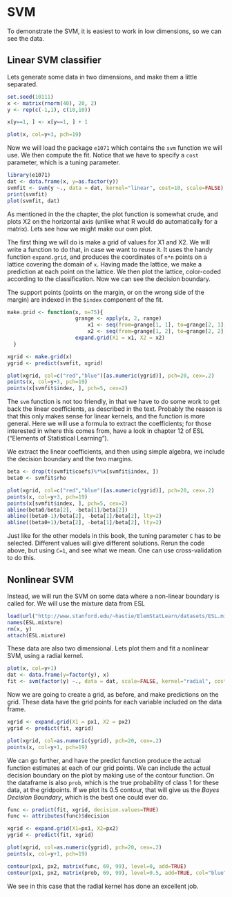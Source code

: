SVM
========================================================
To demonstrate the SVM, it is easiest to work in low dimensions, so we can see the data.

Linear SVM classifier
---------------------
Lets generate some data in two dimensions, and make them a little separated.
```r
set.seed(10111)
x <- matrix(rnorm(40), 20, 2)
y <- rep(c(-1,1), c(10,10))

x[y==1, ] <- x[y==1, ] + 1

plot(x, col=y+3, pch=19)
```

Now we will load the package `e1071` which contains the `svm` function we will use. We then compute the fit. Notice that we have to specify a `cost` parameter, which is a tuning parameter. 
```r
library(e1071)
dat <- data.frame(x, y=as.factor(y))
svmfit <- svm(y ~., data = dat, kernel="linear", cost=10, scale=FALSE)
print(svmfit)
plot(svmfit, dat)
```

As mentioned in the the chapter, the plot function is somewhat crude, and plots X2 on the horizontal axis (unlike what R would do automatically for a matrix). Lets see how we might make our own plot.

The first thing we will do is make a grid of values for X1 and X2. We will write a function to do that,
in case we want to reuse it. It uses the handy function `expand.grid`, and produces the coordinates of `n*n` points on a lattice covering the domain of `x`. Having made the lattice, we make a prediction at each point on the lattice. We then plot the lattice, color-coded according to the classification. Now we can see the decision boundary.

The support points (points on the margin, or on the wrong side of the margin) are indexed in the `$index` component of the fit.

```r
make.grid <- function(x, n=75){
                      grange <- apply(x, 2, range)
                          x1 <- seq(from=grange[1, 1], to=grange[2, 1], length=n)
                          x2 <- seq(from=grange[1, 2], to=grange[2, 2], length=n)
                      expand.grid(X1 = x1, X2 = x2)
  }

xgrid <- make.grid(x)
ygrid <- predict(svmfit, xgrid)

plot(xgrid, col=c("red","blue")[as.numeric(ygrid)], pch=20, cex=.2)
points(x, col=y+3, pch=19)
points(x[svmfit$index, ], pch=5, cex=2)
```

The `svm` function is not too friendly, in that we have to do some work to get back the linear coefficients, as described in the text. Probably the reason is that this only makes sense for linear kernels, and the function is more general. Here we will use a formula to extract the coefficients; for those interested in where this comes from, have a look in chapter 12 of ESL ("Elements of Statistical Learning").

We extract the linear coefficients, and then using simple algebra, we include the decision boundary and the two margins.

```r
beta <- drop(t(svmfit$coefs)%*%x[svmfit$index, ])
beta0 <- svmfit$rho

plot(xgrid, col=c("red","blue")[as.numeric(ygrid)], pch=20, cex=.2)
points(x, col=y+3, pch=19)
points(x[svmfit$index, ], pch=5, cex=2)
abline(beta0/beta[2], -beta[1]/beta[2])
abline((beta0-1)/beta[2], -beta[1]/beta[2], lty=2)
abline((beta0+1)/beta[2], -beta[1]/beta[2], lty=2)
```

Just like for the other models in this book, the tuning parameter `C` has to be selected.
Different values will give different solutions. Rerun the code above, but using `C=1`, and see what we mean. One can use cross-validation to do this.


Nonlinear SVM
--------------
Instead, we will run the SVM on some data where a non-linear boundary is called for. We will use the mixture data from ESL

```r
load(url("http://www.stanford.edu/~hastie/ElemStatLearn/datasets/ESL.mixture.rda"))
names(ESL.mixture)
rm(x, y)
attach(ESL.mixture)
```

These data are also two dimensional. Lets plot them and fit a nonlinear SVM, using a radial kernel.
```r
plot(x, col=y+1)
dat <- data.frame(y=factor(y), x)
fit <- svm(factor(y) ~., data = dat, scale=FALSE, kernel="radial", cost=5)
```

Now we are going to create a grid, as before, and make predictions on the grid.
These data have the grid points for each variable included on the data frame.
```r
xgrid <- expand.grid(X1 = px1, X2 = px2)
ygrid <- predict(fit, xgrid)

plot(xgrid, col=as.numeric(ygrid), pch=20, cex=.2)
points(x, col=y+1, pch=19)
```

We can go further, and have the predict function produce the actual function estimates at each of our grid points. We can include the actual decision boundary on the plot by making use of the contour function. On the dataframe is also `prob`, which is the true probability of class 1 for these data, at the gridpoints. If we plot its 0.5 contour, that will give us the _Bayes Decision Boundary_, which is the best one could ever do.
```r
func <- predict(fit, xgrid, decision.values=TRUE)
func <- attributes(func)$decision

xgrid <- expand.grid(X1=px1, X2=px2)
ygrid <- predict(fit, xgrid)

plot(xgrid, col=as.numeric(ygrid), pch=20, cex=.2)
points(x, col=y+1, pch=19)

contour(px1, px2, matrix(func, 69, 99), level=0, add=TRUE)
contour(px1, px2, matrix(prob, 69, 99), level=0.5, add=TRUE, col="blue", lwd=2)
```

We see in this case that the radial kernel has done an excellent job.